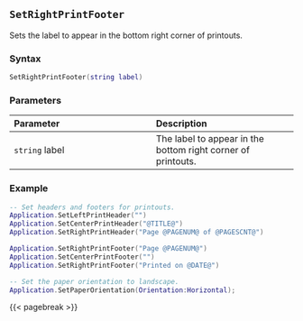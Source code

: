 ## `SetRightPrintFooter`

Sets the label to appear in the bottom right corner of printouts\index{printing!headers \& footers}.

### Syntax {-}

``` .lua
SetRightPrintFooter(string label)
```

### Parameters {-}

**Parameter** | **Description**
| :-- | :-- |
| `string` label | The label to appear in the bottom right corner of printouts. |

### Example {-}

``` .lua
-- Set headers and footers for printouts.
Application.SetLeftPrintHeader("")
Application.SetCenterPrintHeader("@TITLE@")
Application.SetRightPrintHeader("Page @PAGENUM@ of @PAGESCNT@")

Application.SetRightPrintFooter("Page @PAGENUM@")
Application.SetCenterPrintFooter("")
Application.SetRightPrintFooter("Printed on @DATE@")

-- Set the paper orientation to landscape.
Application.SetPaperOrientation(Orientation:Horizontal);
```

{{< pagebreak >}}
